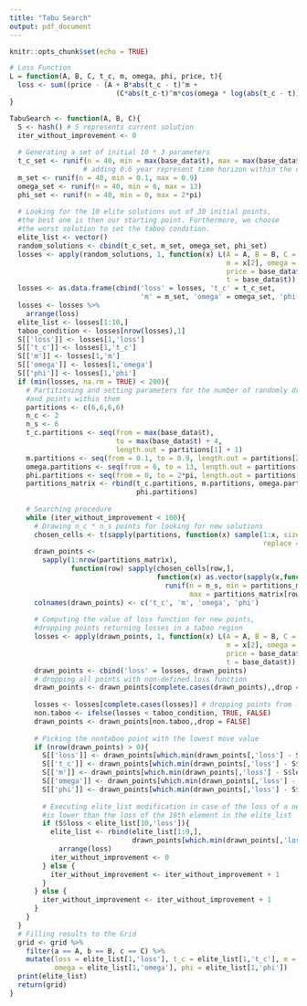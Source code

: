 ---
title: "Tabu Search"
output: pdf_document
---

```{r setup, include=FALSE}
knitr::opts_chunk$set(echo = TRUE)
```


```{r cars}
# Loss Function
L = function(A, B, C, t_c, m, omega, phi, price, t){
  loss <- sum((price - (A + B*abs(t_c - t)^m + 
                          (C*abs(t_c-t)^m*cos(omega * log(abs(t_c - t)) - phi))))^2)
}

TabuSearch <- function(A, B, C){
  S <- hash() # S represents current solution
  iter_without_improvement <- 0
  
  # Generating a set of initial 10 * 3 parameters
  t_c_set <- runif(n = 40, min = max(base_data$t), max = max(base_data$t) + 0.6) 
                  # adding 0.6 year represent time horizon within the crash is expected
  m_set <- runif(n = 40, min = 0.1, max = 0.9)
  omega_set <- runif(n = 40, min = 6, max = 13)
  phi_set <- runif(n = 40, min = 0, max = 2*pi)
  
  # Looking for the 10 elite solutions out of 30 initial points, 
  #the best one is then our starting point. Furthermore, we choose
  #the worst solution to set the taboo condition.
  elite_list <- vector()
  random_solutions <- cbind(t_c_set, m_set, omega_set, phi_set)
  losses <- apply(random_solutions, 1, function(x) L(A = A, B = B, C = C, t_c = x[1],
                                                     m = x[2], omega = x[3], phi = x[4],
                                                     price = base_data$price,
                                                     t = base_data$t))
  losses <- as.data.frame(cbind('loss' = losses, 't_c' = t_c_set, 
                                'm' = m_set, 'omega' = omega_set, 'phi' = phi_set))
  losses <- losses %>%
    arrange(loss)
  elite_list <- losses[1:10,]
  taboo_condition <- losses[nrow(losses),1]
  S[['loss']] <- losses[1,'loss']
  S[['t_c']] <- losses[1,'t_c']
  S[['m']] <- losses[1,'m']
  S[['omega']] <- losses[1,'omega']
  S[['phi']] <- losses[1,'phi']
  if (min(losses, na.rm = TRUE) < 200){ 
    # Partitioning and setting parameters for the number of randomly drawn cells
    #and points within them
    partitions <- c(6,6,6,6)
    n_c <- 2
    n_s <- 6
    t_c.partitions <- seq(from = max(base_data$t),
                          to = max(base_data$t) + 4,
                          length.out = partitions[1] + 1)
    m.partitions <- seq(from = 0.1, to = 0.9, length.out = partitions[2] + 1)
    omega.partitions <- seq(from = 6, to = 13, length.out = partitions[3] + 1)
    phi.partitions <- seq(from = 0, to = 2*pi, length.out = partitions[4] + 1)
    partitions_matrix <- rbind(t_c.partitions, m.partitions, omega.partitions,
                               phi.partitions)
    
    # Searching procedure
    while (iter_without_improvement < 100){
      # Drawing n_c * n_s points for looking for new solutions
      chosen_cells <- t(sapply(partitions, function(x) sample(1:x, size = n_c,
                                                              replace = FALSE)))
      drawn_points <- 
        sapply(1:nrow(partitions_matrix), 
               function(row) sapply(chosen_cells[row,], 
                                    function(x) as.vector(sapply(x,function(y) 
                                      runif(n = n_s, min = partitions_matrix[row,y],
                                            max = partitions_matrix[row,y + 1])))))
      colnames(drawn_points) <- c('t_c', 'm', 'omega', 'phi')
      
      # Computing the value of loss function for new points,
      #dropping points returning losses in a taboo region
      losses <- apply(drawn_points, 1, function(x) L(A = A, B = B, C = C, t_c = x[1], 
                                                     m = x[2], omega = x[3], phi = x[4], 
                                                     price = base_data$price,
                                                     t = base_data$t))
      drawn_points <- cbind('loss' = losses, drawn_points)
      # dropping all points with non-defined loss function
      drawn_points <- drawn_points[complete.cases(drawn_points),,drop = FALSE] 
      
      losses <- losses[complete.cases(losses)] # dropping points from losses, too
      non.taboo <- ifelse(losses < taboo_condition, TRUE, FALSE)
      drawn_points <- drawn_points[non.taboo,,drop = FALSE]
      
      # Picking the nontaboo point with the lowest move value
      if (nrow(drawn_points) > 0){
        S[['loss']] <- drawn_points[which.min(drawn_points[,'loss'] - S$loss), 'loss']
        S[['t_c']] <- drawn_points[which.min(drawn_points[,'loss'] - S$loss), 't_c']
        S[['m']] <- drawn_points[which.min(drawn_points[,'loss'] - S$loss), 'm']
        S[['omega']] <- drawn_points[which.min(drawn_points[,'loss'] - S$loss), 'omega']
        S[['phi']] <- drawn_points[which.min(drawn_points[,'loss'] - S$loss), 'phi']
        
        # Executing elite_list modification in case of the loss of a new points
        #is lower than the loss of the 10th element in the elite_list
        if (S$loss < elite_list[10,'loss']){
          elite_list <- rbind(elite_list[1:9,],
                              drawn_points[which.min(drawn_points[,'loss'] - S$loss),]) %>%
            arrange(loss)
          iter_without_improvement <- 0
        } else {
          iter_without_improvement <- iter_without_improvement + 1
        }
      } else {
        iter_without_improvement <- iter_without_improvement + 1
      }
    }
  }
  # Filling results to the Grid
  grid <- grid %>%
    filter(a == A, b == B, c == C) %>%
    mutate(loss = elite_list[1,'loss'], t_c = elite_list[1,'t_c'], m = elite_list[1,'m'],
           omega = elite_list[1,'omega'], phi = elite_list[1,'phi'])
  print(elite_list)
  return(grid)
}
```

